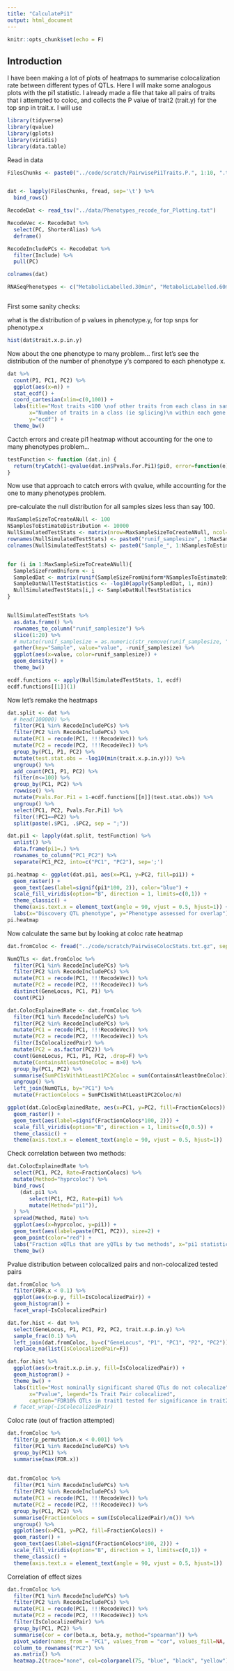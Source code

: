```yaml
---
title: "CalculatePi1"
output: html_document
---
```


```r
knitr::opts_chunk$set(echo = F)
```

## Introduction

I have been making a lot of plots of heatmaps to summarise colocalization rate between different types of QTLs. Here I will make some analogous plots with the pi1 statistic. I already made a file that take all pairs of traits that i attempted to coloc, and collects the P value of trait2 (trait.y) for the top snp in trait.x. I will use 

```r
library(tidyverse)
library(qvalue)
library(gplots)
library(viridis)
library(data.table)

```

Read in data

```r

FilesChunks <- paste0("../code/scratch/PairwisePi1Traits.P.", 1:10, ".txt.gz")


dat <- lapply(FilesChunks, fread, sep='\t') %>%
  bind_rows()

RecodeDat <- read_tsv("../data/Phenotypes_recode_for_Plotting.txt")

RecodeVec <- RecodeDat %>%
  select(PC, ShorterAlias) %>%
  deframe()

RecodeIncludePCs <- RecodeDat %>%
  filter(Include) %>%
  pull(PC)

colnames(dat)

RNASeqPhenotypes <- c("MetabolicLabelled.30min", "MetabolicLabelled.60min", "Expression.Splicing.Subset_YRI", "chRNA.Expression.Splicing", "H3K36ME3")



```

First some sanity checks:

what is the distribution of p values in phenotype.y, for top snps for phenotype.x

```r
hist(dat$trait.x.p.in.y)
```


Now about the one phenotype to many problem... first let's see the distribution of the number of phenotype y's compared to each phenotype x.

```r
dat %>%
  count(P1, PC1, PC2) %>%
  ggplot(aes(x=n)) +
  stat_ecdf() +
  coord_cartesian(xlim=c(0,100)) +
  labs(title="Most traits <100 \nof other traits from each class in same gene locus window",
       x="Number of traits in a class (ie splicing)\n within each gene window (ie polyA expression of a gene)",
       y="ecdf") +
  theme_bw()
```


Cactch errors and create pi1 heatmap without accounting for the one to many phenotypes problem...

```r

testFunction <- function (dat.in) {
  return(tryCatch(1-qvalue(dat.in$Pvals.For.Pi1)$pi0, error=function(e) NULL))
}

```



Now use that approach to catch errors with qvalue, while accounting for the one to many phenotypes problem.

pre-calculate the null distribution for all samples sizes less than say 100.

```r

MaxSampleSizeToCreateANull <- 100
NSamplesToEstimateDistribution <- 10000
NullSimulatedTestStats <- matrix(nrow=MaxSampleSizeToCreateANull, ncol=NSamplesToEstimateDistribution)
rownames(NullSimulatedTestStats) <- paste0("runif_samplesize", 1:MaxSampleSizeToCreateANull)
colnames(NullSimulatedTestStats) <- paste0("Sample_", 1:NSamplesToEstimateDistribution)


for (i in 1:MaxSampleSizeToCreateANull){
  SampleSizeFromUniform <- i
  SampledDat <- matrix(runif(SampleSizeFromUniform*NSamplesToEstimateDistribution), nrow=NSamplesToEstimateDistribution)
  SampleDatNullTestStatistics <- -log10(apply(SampledDat, 1, min))
  NullSimulatedTestStats[i,] <- SampleDatNullTestStatistics
}


NullSimulatedTestStats %>%
  as.data.frame() %>%
  rownames_to_column("runif_samplesize") %>%
  slice(1:20) %>%
  # mutate(runif_samplesize = as.numeric(str_remove(runif_samplesize, "runif_samplesize"))) %>%
  gather(key="Sample", value="value", -runif_samplesize) %>%
  ggplot(aes(x=value, color=runif_samplesize)) +
  geom_density() +
  theme_bw()

ecdf.functions <- apply(NullSimulatedTestStats, 1, ecdf)
ecdf.functions[[1]](1)
```

Now let's remake the heatmaps

```r

dat.split <- dat %>%
  # head(100000) %>%
  filter(PC1 %in% RecodeIncludePCs) %>%
  filter(PC2 %in% RecodeIncludePCs) %>%
  mutate(PC1 = recode(PC1, !!!RecodeVec)) %>%
  mutate(PC2 = recode(PC2, !!!RecodeVec)) %>%
  group_by(PC1, P1, PC2) %>%
  mutate(test.stat.obs = -log10(min(trait.x.p.in.y))) %>%
  ungroup() %>%
  add_count(PC1, P1, PC2) %>%
  filter(n<=100) %>%
  group_by(PC1, PC2) %>%
  rowwise() %>%
  mutate(Pvals.For.Pi1 = 1-ecdf.functions[[n]](test.stat.obs)) %>%
  ungroup() %>%
  select(PC1, PC2, Pvals.For.Pi1) %>%
  filter(!PC1==PC2) %>%
  split(paste(.$PC1, .$PC2, sep = ";"))

dat.pi1 <- lapply(dat.split, testFunction) %>%
  unlist() %>%
  data.frame(pi1=.) %>%
  rownames_to_column("PC1_PC2") %>%
  separate(PC1_PC2, into=c("PC1", "PC2"), sep=';')

pi.heatmap <- ggplot(dat.pi1, aes(x=PC1, y=PC2, fill=pi1)) +
  geom_raster() +
  geom_text(aes(label=signif(pi1*100, 2)), color="blue") +
  scale_fill_viridis(option="B", direction = 1, limits=c(0,1)) +
  theme_classic() +
  theme(axis.text.x = element_text(angle = 90, vjust = 0.5, hjust=1)) +
  labs(x="Discovery QTL phenotype", y="Phenotype assessed for overlap")
pi.heatmap  
```

Now calculate the same but by looking at coloc rate heatmap

```r
dat.fromColoc <- fread("../code/scratch/PairwiseColocStats.txt.gz", sep='\t')

NumQTLs <- dat.fromColoc %>%
  filter(PC1 %in% RecodeIncludePCs) %>%
  filter(PC2 %in% RecodeIncludePCs) %>%
  mutate(PC1 = recode(PC1, !!!RecodeVec)) %>%
  mutate(PC2 = recode(PC2, !!!RecodeVec)) %>%
  distinct(GeneLocus, PC1, P1) %>%
  count(PC1)

dat.ColocExplainedRate <- dat.fromColoc %>%
  filter(PC1 %in% RecodeIncludePCs) %>%
  filter(PC2 %in% RecodeIncludePCs) %>%
  mutate(PC1 = recode(PC1, !!!RecodeVec)) %>%
  mutate(PC2 = recode(PC2, !!!RecodeVec)) %>%
  filter(IsColocalizedPair) %>%
  mutate(PC2 = as.factor(PC2)) %>%
  count(GeneLocus, PC1, P1, PC2, .drop=F) %>%
  mutate(ContainsAtleastOneColoc = n>0) %>%
  group_by(PC1, PC2) %>%
  summarise(SumPC1sWithAtLeast1PC2Coloc = sum(ContainsAtleastOneColoc)) %>%
  ungroup() %>%
  left_join(NumQTLs, by="PC1") %>%
  mutate(FractionColocs = SumPC1sWithAtLeast1PC2Coloc/n)

ggplot(dat.ColocExplainedRate, aes(x=PC1, y=PC2, fill=FractionColocs)) +
  geom_raster() +
  geom_text(aes(label=signif(FractionColocs*100, 2))) +
  scale_fill_viridis(option="B", direction = 1, limits=c(0,0.5)) +
  theme_classic() +
  theme(axis.text.x = element_text(angle = 90, vjust = 0.5, hjust=1))

```

Check correlation between two methods:

```r


dat.ColocExplainedRate %>%
  select(PC1, PC2, Rate=FractionColocs) %>%
  mutate(Method="hyprcoloc") %>%
  bind_rows(
    (dat.pi1 %>%
       select(PC1, PC2, Rate=pi1) %>%
       mutate(Method="pi1")),
  ) %>%
  spread(Method, Rate) %>%
  ggplot(aes(x=hyprcoloc, y=pi1)) +
  geom_text(aes(label=paste(PC1, PC2)), size=2) +
  geom_point(color="red") +
  labs("Fraction xQTLs that are yQTLs by two methods", x="pi1 statistic", y="colocalization") + 
  theme_bw()
```

Pvalue distribution between colocalized pairs and non-colocalized tested pairs

```r

dat.fromColoc %>%
  filter(FDR.x < 0.1) %>%
  ggplot(aes(x=p.y, fill=IsColocalizedPair)) +
  geom_histogram() +
  facet_wrap(~IsColocalizedPair)

dat.for.hist <- dat %>%
  select(GeneLocus, P1, PC1, P2, PC2, trait.x.p.in.y) %>%
  sample_frac(0.1) %>%
  left_join(dat.fromColoc, by=c("GeneLocus", "P1", "PC1", "P2", "PC2")) %>%
  replace_na(list(IsColocalizedPair=F))

dat.for.hist %>%
  ggplot(aes(x=trait.x.p.in.y, fill=IsColocalizedPair)) +
  geom_histogram() +
  theme_bw() +
  labs(title="Most nominally significant shared QTLs do not colocalize",
       x="Pvalue", legend="Is Trait Pair colocalized",
       caption="FDR10% QTLs in trait1 tested for significance in trait2")
  # facet_wrap(~IsColocalizedPair)

```

Coloc rate (out of fraction attempted)

```r
dat.fromColoc %>%
  filter(p_permutation.x < 0.001) %>%
  filter(PC1 %in% RecodeIncludePCs) %>%
  group_by(PC1) %>%
  summarise(max(FDR.x))
  
  
dat.fromColoc %>%
  filter(PC1 %in% RecodeIncludePCs) %>%
  filter(PC2 %in% RecodeIncludePCs) %>%
  mutate(PC1 = recode(PC1, !!!RecodeVec)) %>%
  mutate(PC2 = recode(PC2, !!!RecodeVec)) %>%
  group_by(PC1, PC2) %>%
  summarise(FractionColocs = sum(IsColocalizedPair)/n()) %>%
  ungroup() %>%
  ggplot(aes(x=PC1, y=PC2, fill=FractionColocs)) +
  geom_raster() +
  geom_text(aes(label=signif(FractionColocs*100, 2))) +
  scale_fill_viridis(option="B", direction = 1, limits=c(0,1)) +
  theme_classic() +
  theme(axis.text.x = element_text(angle = 90, vjust = 0.5, hjust=1))

```


Correlation of effect sizes
```r

dat.fromColoc %>%
  filter(PC1 %in% RecodeIncludePCs) %>%
  filter(PC2 %in% RecodeIncludePCs) %>%
  mutate(PC1 = recode(PC1, !!!RecodeVec)) %>%
  mutate(PC2 = recode(PC2, !!!RecodeVec)) %>%
  filter(IsColocalizedPair) %>%
  group_by(PC1, PC2) %>%
  summarise(cor = cor(beta.x, beta.y, method="spearman")) %>%
  pivot_wider(names_from = "PC1", values_from = "cor", values_fill=NA, names_sort=T) %>%
  column_to_rownames("PC2") %>%
  as.matrix() %>%
  heatmap.2(trace="none", col=colorpanel(75, "blue", "black", "yellow"), cexRow = 1, cexCol = 1, offsetRow=0, offsetCol = 0, margins=c(11,11), dendrogram = "column")

```

